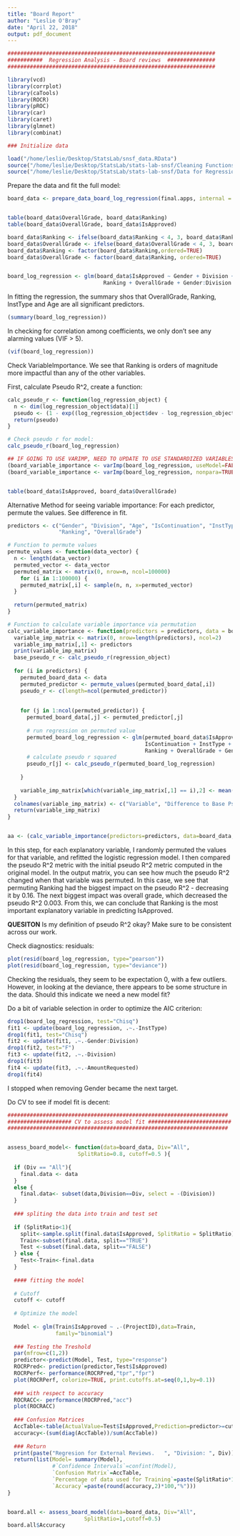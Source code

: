 ```yaml
---
title: "Board Report"
author: "Leslie O'Bray"
date: "April 22, 2018"
output: pdf_document
---
```


```r
#################################################################
###########  Regression Analysis - Board reviews  ###############
#################################################################

library(vcd) 
library(corrplot)
library(caTools)
library(ROCR)
library(pROC)
library(car)
library(caret)
library(glmnet)
library(combinat)

### Initialize data

load("/home/leslie/Desktop/StatsLab/snsf_data.RData")
source("/home/leslie/Desktop/StatsLab/stats-lab-snsf/Cleaning Functions.R")
source("/home/leslie/Desktop/StatsLab/stats-lab-snsf/Data for Regression.R")

```


Prepare the data and fit the full model:
```r

board_data <- prepare_data_board_log_regression(final.apps, internal = final.internal, external = final.external)


table(board_data$OverallGrade, board_data$Ranking)
table(board_data$OverallGrade, board_data$IsApproved)

board_data$Ranking <- ifelse(board_data$Ranking < 4, 3, board_data$Ranking)
board_data$OverallGrade <- ifelse(board_data$OverallGrade < 4, 3, board_data$OverallGrade)
board_data$Ranking <- factor(board_data$Ranking,ordered=TRUE)
board_data$OverallGrade <- factor(board_data$Ranking, ordered=TRUE)


board_log_regression <- glm(board_data$IsApproved ~ Gender + Division + Age + IsContinuation + InstType + log(AmountRequested) + 
                              Ranking + OverallGrade + Gender:Division + PercentFemale*Gender, family="binomial", data = board_data)


```


In fitting the regression, the summary shos that OverallGrade, Ranking, InstType and Age are all significant predictors.
```r
(summary(board_log_regression))


```


In checking for correlation among coefficients, we only don't see any alarming values (VIF > 5). 
```r
(vif(board_log_regression))

```


Check VariableImportance. We see that Ranking is orders of magnitude more impactful than any of the other variables.

First, calculate Pseudo R^2, create a function:

```r


calc_pseudo_r <- function(log_regression_object) {
  n <- dim(log_regression_object$data)[1]
  pseudo <- (1 - exp((log_regression_object$dev - log_regression_object$null)/n)) / (1-exp(-log_regression_object$null/n))
  return(pseudo)
}

# Check pseudo r for model: 
calc_pseudo_r(board_log_regression)


```


```r
## IF GOING TO USE VARIMP, NEED TO UPDATE TO USE STANDARDIZED VARIABLES. BUT, WHAT DOES A STANDARDIZED BINARY VARIABLE EVEN MEAN? CHECK IF USEMODEL=F IS SUFFICIENT
(board_variable_importance <- varImp(board_log_regression, useModel=FALSE))
(board_variable_importance <- varImp(board_log_regression, nonpara=TRUE))


table(board_data$IsApproved, board_data$OverallGrade)
```

Alternative Method for seeing variable importance: For each predictor, permute the values. See difference in fit.



```r

predictors <- c("Gender", "Division", "Age", "IsContinuation", "InstType", "AmountRequested", 
                "Ranking", "OverallGrade")

# Function to permute values
permute_values <- function(data_vector) {
  n <- length(data_vector)
  permuted_vector <- data_vector
  permuted_matrix <- matrix(0, nrow=n, ncol=100000)
    for (i in 1:100000) {
    permuted_matrix[,i] <- sample(n, n, x=permuted_vector)
  }
  
  return(permuted_matrix)
}

# Function to calculate variable importance via permutation
calc_variable_importance <- function(predictors = predictors, data = board_data, regression_object) {
  variable_imp_matrix <- matrix(0, nrow=length(predictors), ncol=2)
  variable_imp_matrix[,1] <- predictors
  print(variable_imp_matrix)
  base_pseudo_r <- calc_pseudo_r(regression_object)
  
  for (i in predictors) {
    permuted_board_data <- data
    permuted_predictor <- permute_values(permuted_board_data[,i])
    pseudo_r <- c(length=ncol(permuted_predictor))
    
        
    for (j in 1:ncol(permuted_predictor)) {
      permuted_board_data[,j] <- permuted_predictor[,j]
      
      # run regression on permuted value
      permuted_board_log_regression <- glm(permuted_board_data$IsApproved ~ Gender + Division + Age +
                                           IsContinuation + InstType + AmountRequested +
                                           Ranking + OverallGrade + Gender:Division, family="binomial", data = permuted_board_data)
      # calculate pseudo r squared
      pseudo_r[j] <- calc_pseudo_r(permuted_board_log_regression)  
    
    }
    
    variable_imp_matrix[which(variable_imp_matrix[,1] == i),2] <- mean(permuted_pseudo_r) - (base_pseudo_r)
  } 
  colnames(variable_imp_matrix) <- c("Variable", "Difference to Base Pseudo R^2")
  return(variable_imp_matrix)
}


aa <- (calc_variable_importance(predictors=predictors, data=board_data, regression_object=board_log_regression))

```
In this step, for each explanatory variable, I randomly permuted the values for that variable, and refitted the logistic regression model. I then compared the pseudo R^2 metric with the initial pseudo R^2 metric computed in the original model. In the output matrix, you can see how much the pseudo R^2 changed when that variable was permuted. In this case, we see that permuting Ranking had the biggest impact on the pseudo R^2 - decreasing it by 0.16. The next biggest impact was overall grade, which decreased the pseudo R^2 0.003. From this, we can conclude that Ranking is the most important explanatory variable in predicting IsApproved.

**QUESITON** Is my definition of pseudo R^2 okay? Make sure to be consistent across our work. 

Check diagnostics: residuals:
```r
plot(resid(board_log_regression, type="pearson")) 
plot(resid(board_log_regression, type="deviance"))

```

Checking the residuals, they seem to be expectation 0, with a few outliers. However, in looking at the deviance, there appears to be some structure in the data. Should this indicate we need a new model fit?

Do a bit of variable selection in order to optimize the AIC criterion:

```r
drop1(board_log_regression, test="Chisq")
fit1 <- update(board_log_regression, .~.-InstType)
drop1(fit1, test="Chisq")
fit2 <- update(fit1, .~.-Gender:Division)
drop1(fit2, test="F")
fit3 <- update(fit2, .~.-Division)
drop1(fit3)
fit4 <- update(fit3, .~.-AmountRequested)
drop1(fit4)

```

I stopped when removing Gender became the next target.

Do CV to see if model fit is decent:
```r
#####################################################################
#################### CV to assess model fit ##########################
#####################################################################


assess_board_model<- function(data=board_data, Div="All",
                      SplitRatio=0.8, cutoff=0.5 ){ 
  
  if (Div == "All"){ 
    final.data <- data
  }
  else {
    final.data<- subset(data,Division==Div, select = -(Division)) 
  }
  
  ### spliting the data into train and test set
  
  if (SplitRatio<1){
    split<-sample.split(final.data$IsApproved, SplitRatio = SplitRatio)
    Train<-subset(final.data, split=="TRUE")
    Test <-subset(final.data, split=="FALSE") 
  } else {
    Test<-Train<-final.data
  }
  
  #### fitting the model
  
  # Cutoff
  cutoff <- cutoff
  
  # Optimize the model
  
  Model <- glm(Train$IsApproved ~ .-(ProjectID),data=Train, 
               family="binomial")
  
  ### Testing the Treshold
  par(mfrow=c(1,2))
  predictor<-predict(Model, Test, type="response")
  ROCRPred<- prediction(predictor,Test$IsApproved)
  ROCRPerf<- performance(ROCRPred,"tpr","fpr")
  plot(ROCRPerf, colorize=TRUE, print.cutoffs.at=seq(0,1,by=0.1))
  
  ### with respect to accuracy
  ROCRACC<- performance(ROCRPred,"acc")
  plot(ROCRACC)  
  
  ### Confusion Matrices
  AccTable<-table(ActualValue=Test$IsApproved,Prediction=predictor>=cutoff)
  accuracy<-(sum(diag(AccTable))/sum(AccTable))
  
  ### Return
  print(paste("Regresion for External Reviews.   ", "Division: ", Div))
  return(list(Model= summary(Model), 
              #`Confidence Intervals`=confint(Model),
              `Confusion Matrix`=AccTable,
              `Percentage of data used for Training`=paste(SplitRatio*100,"%"),
              `Accuracy`=paste(round(accuracy,2)*100,"%")))
}


board.all <- assess_board_model(data=board_data, Div="All",
                        SplitRatio=1,cutoff=0.5)
board.all$Accuracy

```



